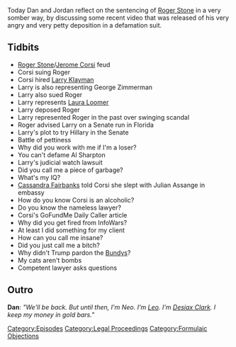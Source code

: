 {{Episode
    | title           = Formulaic Objections Part 3
    | caption         = [https://knowledgefight.libsyn.com/knowledge-fight-formulaic-objections-part-3 Listen to this episode on Libsyn]
    | episodeNumber   = 401
    | length          = 01:33:34
    | airDate         = February 21, 2020
    | episodeType     = [[:Category:Formulaic Objections|Formulaic Objections]]
    | appearance      = [[Roger Stone]], [[Jerome Corsi]], [[Larry Klayman]], [[George Zimmerman]], [[Laura Loomer]], [[Al Sharpton]], [[Cassandra Fairbanks]], [[Julian Asange]]
    | previousEpisode = [[400: One Out Of Five Seems High]]
    | nextEpisode     = [[402: February 20, 2020]]
}}

{{Stub}}

Today Dan and Jordan reflect on the sentencing of [[Roger Stone]] in a very somber way, by discussing some recent video that was released of his very angry and very petty deposition in a defamation suit.

==Tidbits==

*[[Roger Stone]]/[[Jerome Corsi]] feud
*Corsi suing Roger
*Corsi hired [[Larry Klayman]]
*Larry is also representing George Zimmerman
*Larry also sued Roger
*Larry represents [[Laura Loomer]]
*Larry deposed Roger
*Larry represented Roger in the past over swinging scandal
*Roger advised Larry on a Senate run in Florida
*Larry's plot to try Hillary in the Senate
*Battle of pettiness
*Why did you work with me if I'm a loser?
*You can't defame Al Sharpton
*Larry's judicial watch lawsuit
*Did you call me a piece of garbage?
*What's my IQ?
*[[Cassandra Fairbanks]] told Corsi she slept with Julian Assange in embassy
*How do you know Corsi is an alcoholic?
*Do you know the nameless lawyer?
*Corsi's GoFundMe Daily Caller article
*Why did you get fired from InfoWars?
*At least I did something for my client
*How can you call me insane?
*Did you just call me a bitch?
*Why didn't Trump pardon the [[Bundy Family|Bundys]]?
*My cats aren't bombs
*Competent lawyer asks questions

==Outro==
'''Dan''': ''"We'll be back. But until then, I'm Neo. I'm [[leo Zagami|Leo]]. I'm [[Desiax Clark]]. I keep my money in gold bars."''

[[Category:Episodes]]
[[Category:Legal Proceedings]]
[[Category:Formulaic Objections]]
